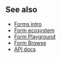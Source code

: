 

<Meta title="Forms/Documentation" />

## See also

- [Forms intro](https://solidos.github.io/solid-ui/docs/forms-intro.html)
- [Form ecosystem](https://solidos.github.io/solid-ui//docs/form-ecosystem.html)
- [Form Playground](https://solidos.github.io/form-playground/playground.html)
- [Form Browse](https://solidos.github.io/form-playground/browse.html)
- [API docs](https://solidos.github.io/solid-ui/docs/api/)
